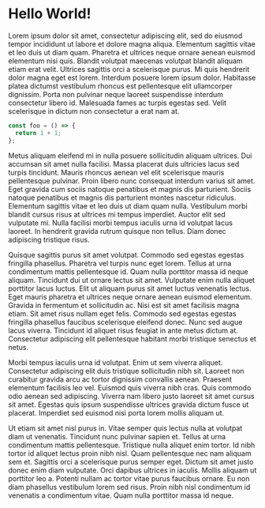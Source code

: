 
# Hello World!

Lorem ipsum dolor sit amet, consectetur adipiscing elit, sed do eiusmod tempor incididunt ut labore et dolore magna aliqua. Elementum sagittis vitae et leo duis ut diam quam. Pharetra et ultrices neque ornare aenean euismod elementum nisi quis. Blandit volutpat maecenas volutpat blandit aliquam etiam erat velit. Ultrices sagittis orci a scelerisque purus. Mi quis hendrerit dolor magna eget est lorem. Interdum posuere lorem ipsum dolor. Habitasse platea dictumst vestibulum rhoncus est pellentesque elit ullamcorper dignissim. Porta non pulvinar neque laoreet suspendisse interdum consectetur libero id. Malesuada fames ac turpis egestas sed. Velit scelerisque in dictum non consectetur a erat nam at.

```js
const foo = () => {
  return 1 + 1;
};
```

Metus aliquam eleifend mi in nulla posuere sollicitudin aliquam ultrices. Dui accumsan sit amet nulla facilisi. Massa placerat duis ultricies lacus sed turpis tincidunt. Mauris rhoncus aenean vel elit scelerisque mauris pellentesque pulvinar. Proin libero nunc consequat interdum varius sit amet. Eget gravida cum sociis natoque penatibus et magnis dis parturient. Sociis natoque penatibus et magnis dis parturient montes nascetur ridiculus. Elementum sagittis vitae et leo duis ut diam quam nulla. Vestibulum morbi blandit cursus risus at ultrices mi tempus imperdiet. Auctor elit sed vulputate mi. Nulla facilisi morbi tempus iaculis urna id volutpat lacus laoreet. In hendrerit gravida rutrum quisque non tellus. Diam donec adipiscing tristique risus.

Quisque sagittis purus sit amet volutpat. Commodo sed egestas egestas fringilla phasellus. Pharetra vel turpis nunc eget lorem. Tellus at urna condimentum mattis pellentesque id. Quam nulla porttitor massa id neque aliquam. Tincidunt dui ut ornare lectus sit amet. Vulputate enim nulla aliquet porttitor lacus luctus. Elit ut aliquam purus sit amet luctus venenatis lectus. Eget mauris pharetra et ultrices neque ornare aenean euismod elementum. Gravida in fermentum et sollicitudin ac. Nisi est sit amet facilisis magna etiam. Sit amet risus nullam eget felis. Commodo sed egestas egestas fringilla phasellus faucibus scelerisque eleifend donec. Nunc sed augue lacus viverra. Tincidunt id aliquet risus feugiat in ante metus dictum at. Consectetur adipiscing elit pellentesque habitant morbi tristique senectus et netus.

Morbi tempus iaculis urna id volutpat. Enim ut sem viverra aliquet. Consectetur adipiscing elit duis tristique sollicitudin nibh sit. Laoreet non curabitur gravida arcu ac tortor dignissim convallis aenean. Praesent elementum facilisis leo vel. Euismod quis viverra nibh cras. Quis commodo odio aenean sed adipiscing. Viverra nam libero justo laoreet sit amet cursus sit amet. Egestas quis ipsum suspendisse ultrices gravida dictum fusce ut placerat. Imperdiet sed euismod nisi porta lorem mollis aliquam ut.

Ut etiam sit amet nisl purus in. Vitae semper quis lectus nulla at volutpat diam ut venenatis. Tincidunt nunc pulvinar sapien et. Tellus at urna condimentum mattis pellentesque. Tristique nulla aliquet enim tortor. Id nibh tortor id aliquet lectus proin nibh nisl. Quam pellentesque nec nam aliquam sem et. Sagittis orci a scelerisque purus semper eget. Dictum sit amet justo donec enim diam vulputate. Orci dapibus ultrices in iaculis. Mollis aliquam ut porttitor leo a. Potenti nullam ac tortor vitae purus faucibus ornare. Eu non diam phasellus vestibulum lorem sed risus. Proin nibh nisl condimentum id venenatis a condimentum vitae. Quam nulla porttitor massa id neque.

